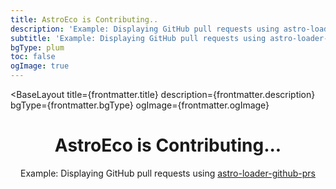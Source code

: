 ```yaml
---
title: AstroEco is Contributing..
description: 'Example: Displaying GitHub pull requests using astro-loader-github-prs'
subtitle: 'Example: Displaying GitHub pull requests using astro-loader-github-prs'
bgType: plum
toc: false
ogImage: true
---
```



<BaseLayout
  title={frontmatter.title}
  description={frontmatter.description}
  bgType={frontmatter.bgType}
  ogImage={frontmatter.ogImage}
>
  <header class="prose mx-auto mb-16.8 text-center">
    <h1 class="mb-0 ml-12 lt-sm:ml-0"
    >AstroEco is <span class="animate-pulse">Contributing...</span></h1>
    <p class="mt--4! op-50 text-center italic"
    >Example: Displaying GitHub pull requests using <a href="https://github.com/lin-stephanie/astro-loaders/tree/main/packages/astro-loader-github-prs" target="_blank">astro-loader-github-prs</a></p>
  </header>
  <div class="max-w-65ch mx-auto">
    <GithubView collectionType="prs" />
  </div>
</BaseLayout>
